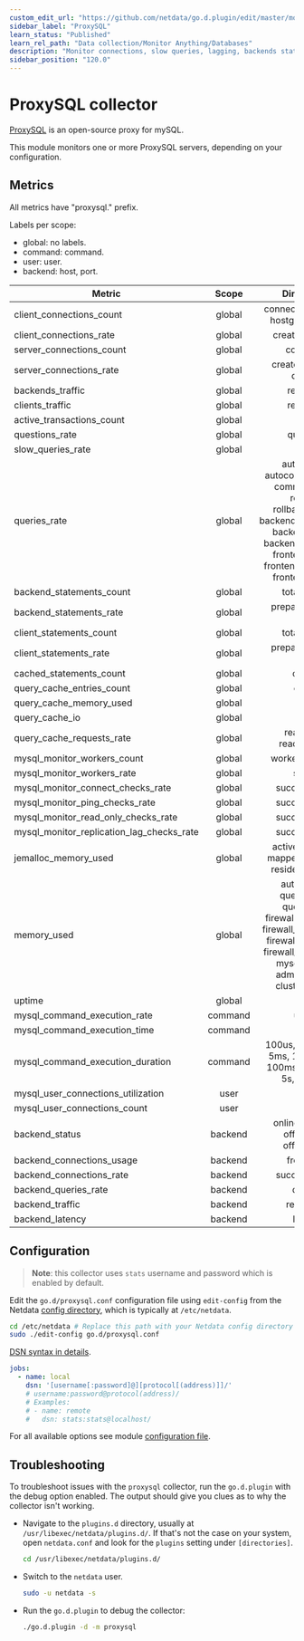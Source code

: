 ```yaml
---
custom_edit_url: "https://github.com/netdata/go.d.plugin/edit/master/modules/proxysql/README.md"
sidebar_label: "ProxySQL"
learn_status: "Published"
learn_rel_path: "Data collection/Monitor Anything/Databases"
description: "Monitor connections, slow queries, lagging, backends status and more with zero configuration and per-second metric granularity."
sidebar_position: "120.0"
---
```



# ProxySQL collector

[ProxySQL](https://www.proxysql.com/) is an open-source proxy for mySQL.

This module monitors one or more ProxySQL servers, depending on your configuration.

## Metrics

All metrics have "proxysql." prefix.

Labels per scope:

- global: no labels.
- command: command.
- user: user.
- backend: host, port.

| Metric                                    |  Scope  |                                                                                          Dimensions                                                                                           |     Units     |
|-------------------------------------------|:-------:|:---------------------------------------------------------------------------------------------------------------------------------------------------------------------------------------------:|:-------------:|
| client_connections_count                  | global  |                                                                             connected, non_idle, hostgroup_locked                                                                             |  connections  |
| client_connections_rate                   | global  |                                                                                       created, aborted                                                                                        | connections/s |
| server_connections_count                  | global  |                                                                                           connected                                                                                           |  connections  |
| server_connections_rate                   | global  |                                                                                   created, aborted, delayed                                                                                   | connections/s |
| backends_traffic                          | global  |                                                                                          recv, sent                                                                                           |      B/s      |
| clients_traffic                           | global  |                                                                                          recv, sent                                                                                           |      B/s      |
| active_transactions_count                 | global  |                                                                                            client                                                                                             |  connections  |
| questions_rate                            | global  |                                                                                           questions                                                                                           |  questions/s  |
| slow_queries_rate                         | global  |                                                                                             slow                                                                                              |   queries/s   |
| queries_rate                              | global  | autocommit, autocommit_filtered, commit_filtered, rollback, rollback_filtered, backend_change_user, backend_init_db, backend_set_names, frontend_init_db, frontend_set_names, frontend_use_db |   queries/s   |
| backend_statements_count                  | global  |                                                                                         total, unique                                                                                         |  statements   |
| backend_statements_rate                   | global  |                                                                                    prepare, execute, close                                                                                    | statements/s  |
| client_statements_count                   | global  |                                                                                         total, unique                                                                                         |  statements   |
| client_statements_rate                    | global  |                                                                                    prepare, execute, close                                                                                    | statements/s  |
| cached_statements_count                   | global  |                                                                                            cached                                                                                             |  statements   |
| query_cache_entries_count                 | global  |                                                                                            entries                                                                                            |    entries    |
| query_cache_memory_used                   | global  |                                                                                             used                                                                                              |       B       |
| query_cache_io                            | global  |                                                                                            in, out                                                                                            |      B/s      |
| query_cache_requests_rate                 | global  |                                                                                   read, write, read_success                                                                                   |  requests/s   |
| mysql_monitor_workers_count               | global  |                                                                                      workers, auxiliary                                                                                       |    threads    |
| mysql_monitor_workers_rate                | global  |                                                                                            started                                                                                            |   workers/s   |
| mysql_monitor_connect_checks_rate         | global  |                                                                                        succeed, failed                                                                                        |   checks/s    |
| mysql_monitor_ping_checks_rate            | global  |                                                                                        succeed, failed                                                                                        |   checks/s    |
| mysql_monitor_read_only_checks_rate       | global  |                                                                                        succeed, failed                                                                                        |   checks/s    |
| mysql_monitor_replication_lag_checks_rate | global  |                                                                                        succeed, failed                                                                                        |   checks/s    |
| jemalloc_memory_used                      | global  |                                                                    active, allocated, mapped, metadata, resident, retained                                                                    |       B       |
| memory_used                               | global  |       auth, sqlite3, query_digest, query_rules, firewall_users_table, firewall_users_config, firewall_rules_table, firewall_rules_config, mysql_threads, admin_threads, cluster_threads       |       B       |
| uptime                                    | global  |                                                                                            in, out                                                                                            |      B/s      |
| mysql_command_execution_rate              | command |                                                                                            uptime                                                                                             |    seconds    |
| mysql_command_execution_time              | command |                                                                                             time                                                                                              | microseconds  |
| mysql_command_execution_duration          | command |                                                              100us, 500us, 1ms, 5ms, 10ms, 50ms, 100ms, 500ms, 1s, 5s, 10s, +Inf                                                              | microseconds  |
| mysql_user_connections_utilization        |  user   |                                                                                             used                                                                                              |  percentage   |
| mysql_user_connections_count              |  user   |                                                                                             used                                                                                              |  connections  |
| backend_status                            | backend |                                                                          online, shunned, offline_soft, offline_hard                                                                          |    status     |
| backend_connections_usage                 | backend |                                                                                          free, used                                                                                           |  connections  |
| backend_connections_rate                  | backend |                                                                                        succeed, failed                                                                                        | connections/s |
| backend_queries_rate                      | backend |                                                                                            queries                                                                                            |   queries/s   |
| backend_traffic                           | backend |                                                                                          recv, send                                                                                           |      B/s      |
| backend_latency                           | backend |                                                                                            latency                                                                                            | microseconds  |

## Configuration

> **Note**: this collector uses `stats` username and password which is enabled by default.

Edit the `go.d/proxysql.conf` configuration file using `edit-config` from the
Netdata [config directory](/docs/getting-started/manage-and-configure/configuration), which is typically at `/etc/netdata`.

```bash
cd /etc/netdata # Replace this path with your Netdata config directory
sudo ./edit-config go.d/proxysql.conf
```

[DSN syntax in details](https://github.com/go-sql-driver/mysql#dsn-data-source-name).

```yaml
jobs:
  - name: local
    dsn: '[username[:password]@][protocol[(address)]]/'
    # username:password@protocol(address)/
    # Examples:
    # - name: remote
    #   dsn: stats:stats@localhost/
```

For all available options see
module [configuration file](https://github.com/netdata/go.d.plugin/blob/master/config/go.d/proxysql.conf).

## Troubleshooting

To troubleshoot issues with the `proxysql` collector, run the `go.d.plugin` with the debug option enabled. The output
should give you clues as to why the collector isn't working.

- Navigate to the `plugins.d` directory, usually at `/usr/libexec/netdata/plugins.d/`. If that's not the case on
  your system, open `netdata.conf` and look for the `plugins` setting under `[directories]`.

  ```bash
  cd /usr/libexec/netdata/plugins.d/
  ```

- Switch to the `netdata` user.

  ```bash
  sudo -u netdata -s
  ```

- Run the `go.d.plugin` to debug the collector:

  ```bash
  ./go.d.plugin -d -m proxysql
  ```
